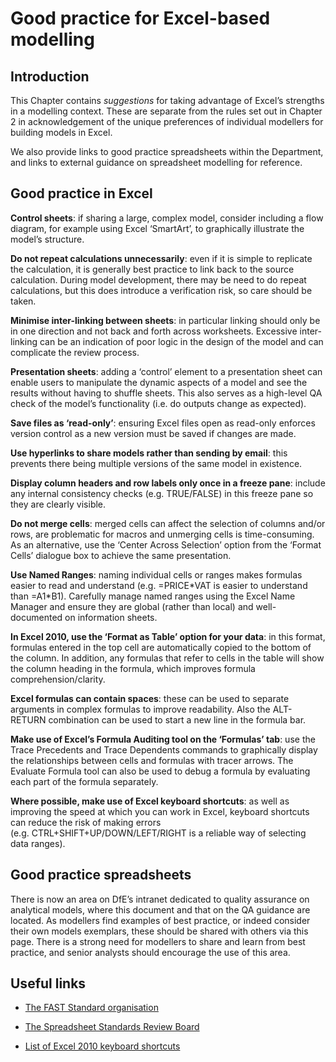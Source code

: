 # Good practice for Excel-based modelling

## Introduction

This Chapter contains *suggestions* for taking advantage of Excel’s strengths in a modelling context. These are separate from the rules set out in Chapter 2 in acknowledgement of the unique preferences of individual modellers for building models in Excel.  

We also provide links to good practice spreadsheets within the Department, and links to external guidance on spreadsheet modelling for reference.

## Good practice in Excel

**Control sheets**: if sharing a large, complex model, consider including a flow diagram, for example using Excel ‘SmartArt’, to graphically illustrate the model’s structure. 

**Do not repeat calculations unnecessarily**: even if it is simple to replicate the calculation, it is generally best practice to link back to the source calculation.  During model development, there may be need to do repeat calculations, but this does introduce a verification risk, so care should be taken. 

**Minimise inter-linking between sheets**: in particular linking should only be in one direction and not back and forth across worksheets. Excessive inter-linking can be an indication of poor logic in the design of the model and can complicate the review process. 

**Presentation sheets**: adding a ‘control’ element to a presentation sheet can enable users to manipulate the dynamic aspects of a model and see the results without having to shuffle sheets. This also serves as a high-level QA check of the model’s functionality (i.e. do outputs change as expected). 

**Save files as ‘read-only’**: ensuring Excel files open as read-only enforces version control as a new version must be saved if changes are made. 

**Use hyperlinks to share models rather than sending by email**: this prevents there being multiple versions of the same model in existence. 

**Display column headers and row labels only once in a freeze pane**: include any internal consistency checks (e.g. TRUE/FALSE) in this freeze pane so they are clearly visible. 

**Do not merge cells**: merged cells can affect the selection of columns and/or rows, are problematic for macros and unmerging cells is time-consuming. As an alternative, use the ‘Center Across Selection’ option from the ‘Format Cells’ dialogue box to achieve the same presentation. 

**Use Named Ranges**: naming individual cells or ranges makes formulas easier to read and understand (e.g. =PRICE\*VAT is easier to understand than =A1\*B1). Carefully manage named ranges using the Excel Name Manager and ensure they are global (rather than local) and well-documented on information sheets. 

**In Excel 2010, use the ‘Format as Table’ option for your data**: in this format, formulas entered in the top cell are automatically copied to the bottom of the column. In addition, any formulas that refer to cells in the table will show the column heading in the formula, which improves formula comprehension/clarity. 

**Excel formulas can contain spaces**: these can be used to separate arguments in complex formulas to improve readability. Also the ALT-RETURN combination can be used to start a new line in the formula bar. 

**Make use of Excel’s Formula Auditing tool on the ‘Formulas’ tab**: use the Trace Precedents and Trace Dependents commands to graphically display the relationships between cells and formulas with tracer arrows. The Evaluate Formula tool can also be used to debug a formula by evaluating each part of the formula separately. 

**Where possible, make use of Excel keyboard shortcuts**: as well as improving the speed at which you can work in Excel, keyboard shortcuts can reduce the risk of making errors (e.g. CTRL+SHIFT+UP/DOWN/LEFT/RIGHT is a reliable way of selecting data ranges).

## Good practice spreadsheets

There is now an area on DfE’s intranet dedicated to quality assurance on analytical models, where this document and that on the QA guidance are located.  As modellers find examples of best practice, or indeed consider their own models exemplars, these should be shared with others via this page.  There is a strong need for modellers to share and learn from best practice, and senior analysts should encourage the use of this area.

## Useful links

* [The FAST Standard organisation](http://www.fast-standard.org/)

* [The Spreadsheet Standards Review Board](http://www.ssrb.org/)

* [List of Excel 2010 keyboard shortcuts](http://office.microsoft.com/en-001/excel-help/keyboard-shortcuts-in-excel-2010-HP010342494.aspx)